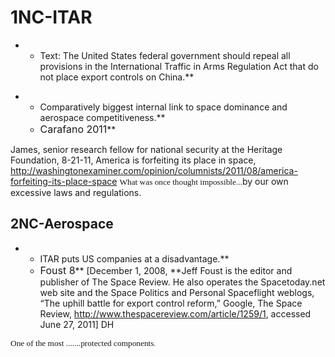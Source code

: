 =1NC-ITAR= 
**Text: The United States federal government should repeal all provisions in the International Traffic in Arms Regulation Act that do not place export controls on China.**

**Comparatively biggest internal link to space dominance and aerospace competitiveness.**
**<span style="font-size: 12pt;">Carafano 2011</span>**
James, senior research fellow for national security at the Heritage Foundation, 8-21-11, America is forfeiting its place in space, http://washingtonexaminer.com/opinion/columnists/2011/08/america-forfeiting-its-place-space
<span style="font-family: 'Times New Roman',serif; font-size: 10pt;">What was once thought impossible...</span>by our own excessive laws and regulations. 

==2NC-Aerospace== 
**ITAR puts US companies at a disadvantage.**
**<span style="font-size: 12pt;">Foust 8</span>** [December 1, 2008, **Jeff Foust is the editor and publisher of The Space Review. He also operates the Spacetoday.net web site and the Space Politics and Personal Spaceflight weblogs, “The uphill battle for export control reform,” Google, The Space Review, <span style="text-decoration: none;">[[http://www.thespacereview.com/article/1259/1]]</span>, accessed June 27, 2011] DH
<span style="font-family: 'Times New Roman',serif; font-size: 10pt;">One of the most .......protected components</span><span style="font-family: 'Times New Roman',serif; font-size: 8pt;">.</span>